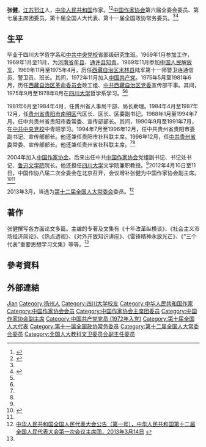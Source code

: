{{Otheruses|張健}}
'''张健'''{{BD|1952年|10月||}}，[[江苏|江苏]][[邗江区|邗江]]人，[[中华人民共和国|中华人民共和国]]作家。<ref name=zgzjw>{{Cite web|title=张健|url=http://www.chinawriter.com.cn/zxhy/member/6796.shtml|accessdate=2020-01-23|work=中国作家网|archive-date=2018-05-22|archive-url=https://web.archive.org/web/20180522042826/http://www.chinawriter.com.cn/zxhy/member/6796.shtml}}</ref><ref name=zhang>{{Cite web |url=http://www.10000xing.cn/x024/2008files/20090522091422157.html |title=贵州省委常委、宣传部部长张健，中华张氏网，2009年5月22日 |access-date=2013年5月2日 |archive-date=2019年8月18日 |archive-url=https://web.archive.org/web/20190818190419/http://www.10000xing.cn/x024/2008files/20090522091422157.html }}</ref>[[中国作家协会|中国作家协会]]第六届全委会委员、第七届主席团委员。第十届全国人大代表、第十一届全国政协常务委员。<ref name=zgzjw/><ref>{{Cite web |url=http://news.163.com/12/0222/15/7QSLEC7600014JB6_4.html |title=2011年全国政协部分专题视察(考察)报告摘要(8个)，网易，2012-02-22 |access-date=2013-05-02 |archive-url=https://web.archive.org/web/20160305024433/http://news.163.com/12/0222/15/7QSLEC7600014JB6_4.html |archive-date=2016-03-05 |dead-url=yes }}</ref>

== 生平 ==
毕业于四川大学哲学系和[[中共中央党校|中共中央党校]]省部级研究生班。1969年1月参加工作，1969年1月至11月，为[[河南省|河南省]][[牟县|牟县]]、[[通许县|通许县]][[知青|知青]]。1969年11月参加[[中国人民解放军|中国人民解放军]]，1969年11月至1975年4月，历任[[西藏自治区|西藏自治区]][[米林县|米林县]]陆军第十一师警卫连通信员、警卫员、班长。其间，1972年11月加入[[中国共产党|中国共产党]]。1975年5月至1981年6月，历任[[西藏自治区革命委员会|西藏自治区革命委员会]]政工组、[[中共西藏自治区党委|中共西藏自治区党委]]宣传部干事。其间，1975年9月至1978年8月在[[四川大学|四川大学]]哲学系学习。<ref name=zgzjw/><ref name=zhang/>

1981年6月至1984年4月，任贵州省人事局干部、局长助理。1984年4月至1987年12月，任[[贵州省|贵州省]][[贵阳市|贵阳市]][[南明区|南明区]]代区长、区长、区委副书记。1988年1月至1994年7月，任中共贵州省贵阳市委常委、宣传部部长。其间，1990年9月至1991年7月，在[[中共中央党校|中共中央党校]]中青班学习。1994年7月至1996年12月，任中共贵州省贵阳市委副书记、宣传部部长。他还兼任贵阳市社科联主席。1996年12月，任[[中共贵州省委|中共贵州省委]]常委、宣传部部长。他还兼任贵州省社科联主席。<ref name=zgzjw/><ref name=zhang/>

2004年加入[[中国作家协会|中国作家协会]]。后来出任中共[[中国作家协会|中国作家协会]]党组副书记、书记处书记、[[鲁迅文学院|鲁迅文学院]]院长。他还担任[[四川大学|四川大学]]文学院兼职教授。<ref name=zgzjw/>2012年4月10日至11日，中国作协八届二次全委会在北京召开，会议增补张健为中国作家协会副主席。<ref>{{Cite web |url=http://www.chinawriter.com.cn/news/2012/2012-04-13/124122.html |title=中国作协八届二次全委会在京召开，中国作家网，2012年04月13日 |access-date=2013-05-02 |archive-date=2019-08-14 |archive-url=https://web.archive.org/web/20190814154547/http://www.chinawriter.com.cn/news/2012/2012-04-13/124122.html }}</ref><ref name=zhang/>

2013年3月，当选为[[第十二届全国人大常委会|第十二届全国人大常委会]]委员。<ref name=diy>[http://www.court.gov.cn/xwzx/rdzt/2013qglh/ldr/201303/t20130315_182710.html 中华人民共和国全国人民代表大会公告（第一号），中华人民共和国第十二届全国人民代表大会第一次会议主席团，2013年3月14日] {{webarchive|url=https://web.archive.org/web/20130517145057/http://www.court.gov.cn/xwzx/rdzt/2013qglh/ldr/201303/t20130315_182710.html |date=2013年05月17日 }}</ref>

== 著作 ==
张健撰写各方面论文多篇。主编的专著及文集有《十年改革纵横谈》、《社会主义市场经济简论》、《热点透视》、《对外开放知识讲座》、《雷锋精神永放光芒》、《“三个代表”重要思想学习文集》等等。<ref name=zgzjw/>

== 參考資料 ==
{{Reflist}}

== 外部連結 ==
{{start box}}
{{s-ppo|cpc}}
{{s-before|[[黄瑶|黄 瑶]]}}
{{s-title|[[中国共产党贵州省委员会|中国共产党贵州省委员会]]宣传部部长|1996年12月－2004年12月}}
{{s-after|[[李军_(1962年2月)|李 军]]}}
{{end box}}

{{中国作家协会第七届全国委员会}}
{{中国作家协会第八届全国委员会}}

{{Authority control}}
{{DEFAULTSORT:Zhang张}}
[[Category:张姓|Jian]]
[[Category:扬州人|Category:扬州人]]
[[Category:四川大学校友|Category:四川大学校友]]
[[Category:中华人民共和国作家|Category:中华人民共和国作家]]
[[Category:中国作家协会会员|Category:中国作家协会会员]]
[[Category:中国作家协会主席团委员|Category:中国作家协会主席团委员]]
[[Category:中国作家协会副主席|Category:中国作家协会副主席]]
[[Category:中国共产党党员_(1972年入党)|Category:中国共产党党员 (1972年入党)]]
[[Category:第十届全国人大代表|Category:第十届全国人大代表]]
[[Category:第十一届全国政协常务委员|Category:第十一届全国政协常务委员]]
[[Category:第十二届全国人大常委会委员|Category:第十二届全国人大常委会委员]]
[[Category:全国人大教科文卫委员会副主任委员|Category:全国人大教科文卫委员会副主任委员]]
